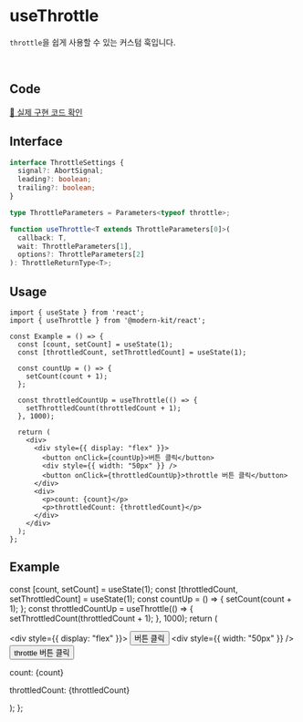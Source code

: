 
# useThrottle

`throttle`을 쉽게 사용할 수 있는 커스텀 훅입니다.

<br />

## Code
[🔗 실제 구현 코드 확인](https://github.com/modern-agile-team/modern-kit/blob/main/packages/react/src/hooks/useThrottle/index.ts)

## Interface
```ts title="typescript"
interface ThrottleSettings {
  signal?: AbortSignal;
  leading?: boolean;
  trailing?: boolean;
}

type ThrottleParameters = Parameters<typeof throttle>;
```
```ts title="typescript"
function useThrottle<T extends ThrottleParameters[0]>(
  callback: T,
  wait: ThrottleParameters[1],
  options?: ThrottleParameters[2]
): ThrottleReturnType<T>;
```

## Usage
```tsx title="typescript"
import { useState } from 'react';
import { useThrottle } from '@modern-kit/react';

const Example = () => {
  const [count, setCount] = useState(1);
  const [throttledCount, setThrottledCount] = useState(1);

  const countUp = () => {
    setCount(count + 1);
  };

  const throttledCountUp = useThrottle(() => {
    setThrottledCount(throttledCount + 1);
  }, 1000);

  return (
    <div>
      <div style={{ display: "flex" }}>
        <button onClick={countUp}>버튼 클릭</button>
        <div style={{ width: "50px" }} />
        <button onClick={throttledCountUp}>throttle 버튼 클릭</button>
      </div>
      <div>
        <p>count: {count}</p>
        <p>throttledCount: {throttledCount}</p>
      </div>
    </div>
  );
};
```

## Example

  const [count, setCount] = useState(1);
  const [throttledCount, setThrottledCount] = useState(1);
  const countUp = () => {
    setCount(count + 1);
  };
  const throttledCountUp = useThrottle(() => {
    setThrottledCount(throttledCount + 1);
  }, 1000);
  return (
    <div>
      <div style={{ display: "flex" }}>
        <button onClick={countUp}>버튼 클릭</button>
        <div style={{ width: "50px" }} />
        <button onClick={throttledCountUp}>throttle 버튼 클릭</button>
      </div>
      <div>
        <p>count: {count}</p>
        <p>throttledCount: {throttledCount}</p>
      </div>
    </div>
  );
};

<Example />